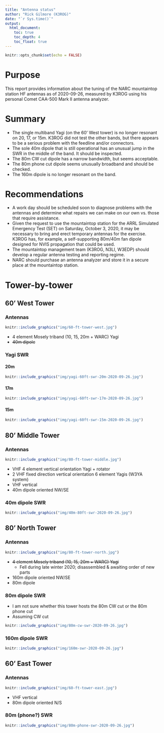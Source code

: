 ```yaml
---
title: "Antenna status"
author: "Rick Gilmore (K3ROG)"
date: "`r Sys.time()`"
output:
  html_document:
    toc: true
    toc_depth: 4
    toc_float: true
---
```


```r
knitr::opts_chunk$set(echo = FALSE)
```

# Purpose

This report provides information about the tuning of the NARC mountaintop station HF antennas as of 2020-09-26, measured by K3ROG using his personal Comet CAA-500 Mark II antenna analyzer.

# Summary

- The single multiband Yagi (on the 60' West tower) is no longer resonant on 20, 17, or 15m. K3ROG did not test the other bands, but there appears to be a serious problem with the feedline and/or connectors.
- The sole 40m dipole that is still operational has an unusual jump in the SWR in the middle of the band. It should be inspected.
- The 80m CW cut dipole has a narrow bandwidth, but seems acceptable.
- The 80m phone cut dipole seems unusually broadband and should be checked.
- The 160m dipole is no longer resonant on the band.

# Recommendations

- A work day should be scheduled soon to diagnose problems with the antennas and determine what repairs we can make on our own vs. those that require assistance.
- Given the request to use the mountaintop station for the ARRL Simulated Emergency Test (SET) on Saturday, October 3, 2020, it may be necessary to bring and erect temporary antennas for the exercise. K3ROG has, for example, a self-supporting 80m/40m fan dipole designed for NVIS propagation that could be used.
- The mountaintop management team (K3ROG, N3LI, W3EDP) should develop a regular antenna testing and reporting regime.
- NARC should purchase an antenna analyzer and store it in a secure place at the mountaintop station.

# Tower-by-tower

## 60' West Tower

### Antennas

```r
knitr::include_graphics("img/60-ft-tower-west.jpg")
```

- 4 element Mosely triband (10, 15, 20m + WARC) Yagi
- ~~40m dipole~~

### Yagi SWR

#### 20m

```r
knitr::include_graphics("img/yagi-60ft-swr-20m-2020-09-26.jpg")
```

#### 17m

```r
knitr::include_graphics("img/yagi-60ft-swr-17m-2020-09-26.jpg")
```

#### 15m

```r
knitr::include_graphics("img/yagi-60ft-swr-15m-2020-09-26.jpg")
```

## 80' Middle Tower

### Antennas

```r
knitr::include_graphics("img/80-ft-tower-middle.jpg")
```

- VHF 4 element vertical orientation Yagi + rotator
- 2 VHF fixed direction vertical orientation 6 element Yagis (W3YA system)
- VHF vertical
- 40m dipole oriented NW/SE

### 40m dipole SWR

```r
knitr::include_graphics("img/40m-80ft-swr-2020-09-26.jpg")
```

## 80' North Tower

### Antennas

```r
knitr::include_graphics("img/80-ft-tower-north.jpg")
```

- ~~4 element Mosely triband (10, 15, 20m + WARC) Yagi~~
  - Fell during late winter 2020; disassembled & awaiting order of new parts
- 160m dipole oriented NW/SE
- 80m dipole

### 80m dipole SWR

- I am not sure whether this tower hosts the 80m CW cut or the 80m phone cut
- Assuming CW cut

```r
knitr::include_graphics("img/80m-cw-swr-2020-09-26.jpg")
```

### 160m dipole SWR

```r
knitr::include_graphics("img/160m-swr-2020-09-26.jpg")
```

## 60' East Tower

### Antennas

```r
knitr::include_graphics("img/60-ft-tower-east.jpg")
```

- VHF vertical
- 80m dipole oriented N/S

### 80m (phone?) SWR

```r
knitr::include_graphics("img/80m-phone-swr-2020-09-26.jpg")
```
